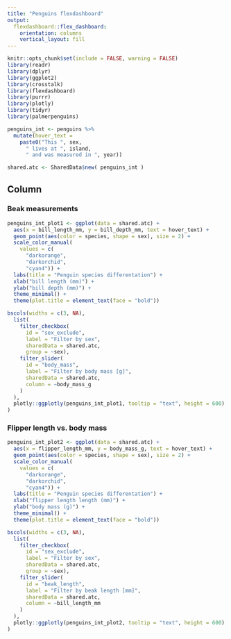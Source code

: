 ```yaml
---
title: "Penguins flexdashboard"
output: 
  flexdashboard::flex_dashboard:
    orientation: columns
    vertical_layout: fill
---
```


```r
knitr::opts_chunk$set(include = FALSE, warning = FALSE)
library(readr)
library(dplyr)
library(ggplot2)
library(crosstalk)
library(flexdashboard)
library(purrr)
library(plotly)
library(tidyr)
library(palmerpenguins)
```

```r
penguins_int <- penguins %>%
  mutate(hover_text =
    paste0("This ", sex,
      " lives at ", island,
      " and was measured in ", year))

shared.atc <- SharedData$new( penguins_int )
```


Column {.tabset}
-----------------------------------------------------------------------

### Beak measurements

```r
penguins_int_plot1 <- ggplot(data = shared.atc) +
  aes(x = bill_length_mm, y = bill_depth_mm, text = hover_text) +
  geom_point(aes(color = species, shape = sex), size = 2) + 
  scale_color_manual(
    values = c(
      "darkorange",
      "darkorchid",
      "cyan4")) +
  labs(title = "Penguin species differentation") +
  xlab("bill length (mm)") +
  ylab("bill depth (mm)") +
  theme_minimal() +
  theme(plot.title = element_text(face = "bold"))

bscols(widths = c(3, NA),
  list(
    filter_checkbox(
      id = "sex_exclude",
      label = "Filter by sex",
      sharedData = shared.atc,
      group = ~sex),
    filter_slider(
      id = "body_mass",
      label = "Filter by body mass [g]",
      sharedData = shared.atc,
      column = ~body_mass_g
    )
  ),
  plotly::ggplotly(penguins_int_plot1, tooltip = "text", height = 600)
)
```

### Flipper length vs. body mass

```r
penguins_int_plot2 <- ggplot(data = shared.atc) +
  aes(x = flipper_length_mm, y = body_mass_g, text = hover_text) +
  geom_point(aes(color = species, shape = sex), size = 2) + 
  scale_color_manual(
    values = c(
      "darkorange",
      "darkorchid",
      "cyan4")) +
  labs(title = "Penguin species differentation") +
  xlab("flipper length length (mm)") +
  ylab("body mass (g)") +
  theme_minimal() +
  theme(plot.title = element_text(face = "bold"))

bscols(widths = c(3, NA),
  list(
    filter_checkbox(
      id = "sex_exclude",
      label = "Filter by sex",
      sharedData = shared.atc,
      group = ~sex),
    filter_slider(
      id = "beak_length",
      label = "Filter by beak length [mm]",
      sharedData = shared.atc,
      column = ~bill_length_mm
    )
  ),
  plotly::ggplotly(penguins_int_plot2, tooltip = "text", height = 600)
)
```

